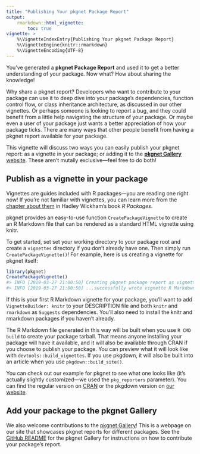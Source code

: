 ```yaml
---
title: "Publishing Your pkgnet Package Report"
output: 
    rmarkdown::html_vignette:
        toc: true
vignette: >
    %\VignetteIndexEntry{Publishing Your pkgnet Package Report}
    %\VignetteEngine{knitr::rmarkdown}
    %\VignetteEncoding{UTF-8}
---
```


You've generated a **pkgnet Package Report** and used it to get a better understanding of your package. Now what? How about sharing the knowledge!

Why share a pkgnet report? Developers who want to contribute to your package can use it to deep dive into your package's dependencies, function control flow, or class inheritance architecture, as discussed in our other vignettes. Or perhaps someone is looking to report a bug, and they could benefit from a little help navigating the structure of your package. Or maybe even a user of your package just wants a better appreciation of how your package ticks. There are many ways that other people benefit from having a pkgnet report available for your package. 

This vignette will discuss two ways you can easily publish your pkgnet report: as a vignette in your package; or adding it to the [**pkgnet Gallery** website](https://uptakeopensource.github.io/pkgnet-gallery/docs/articles/pkgnet-gallery.html). These aren't mutally exclusive---feel free to do both!

## Publish as a vignette in your package

Vignettes are guides included with R packages---you are reading one right now! If you're not familiar with vignettes, you can learn more from the [chapter about them](https://r-pkgs.org/vignettes.html) in Hadley Wickham's book _R Packages_. 

pkgnet provides an easy-to-use function `CreatePackageVignette` to create an R Markdown file that can be rendered as a standard HTML vignette using knitr. 

To get started, set set your working directory to your package root and create a `vignettes` directory if you don't already have one. Then simply run `CreatePackageVignette()`! For example, here is us creating a vignette for pkgnet itself:

```r
library(pkgnet)
CreatePackageVignette()
#> INFO [2019-03-27 21:00:50] Creating pkgnet package report as vignette for pkgnet...
#> INFO [2019-03-27 21:00:50] ...successfully wrote vignette R Markdown file to /Users/jqi/repos/pkgnet/vignettes/pkgnet-report.Rmd
```

If this is your first R Markdown vignette for your package, you'll want to add `VignetteBuilder: knitr` to your DESCRIPTION file and both `knitr` and `rmarkdown` as `Suggests` dependencies. You'll also need to install the knitr and rmarkdown packages if you haven't already. 

The R Markdown file generated in this way will be built when you use `R CMD build` to create your package tarball. That means anyone installing your package will have it available, and it will also be available through CRAN if you choose to publish your package. You can preview what it will look like with `devtools::build_vignettes`. If you use pkgdown, it will also be built into an article when you use `pkgdown::build_site()`. 

You can check out our example for pkgnet to see what one looks like (it's actually slightly customized---we used the `pkg_reporters` parameter). You can find the regular version on [CRAN](https://cran.r-project.org/web/packages/pkgnet/vignettes/pkgnet-report.html) or the pkgdown version on [our website](https://uptakeopensource.github.io/pkgnet/articles/pkgnet-report.html). 

## Add your package to the pkgnet Gallery

We also welcome contributions to the [pkgnet Gallery](https://uptakeopensource.github.io/pkgnet-gallery/docs/articles/pkgnet-gallery.html)! This is a webpage on our site that showcases pkgnet reports for different packages. See the [GitHub README](https://github.com/UptakeOpenSource/pkgnet-gallery) for the pkgnet Gallery for instructions on how to contribute your package's report. 
